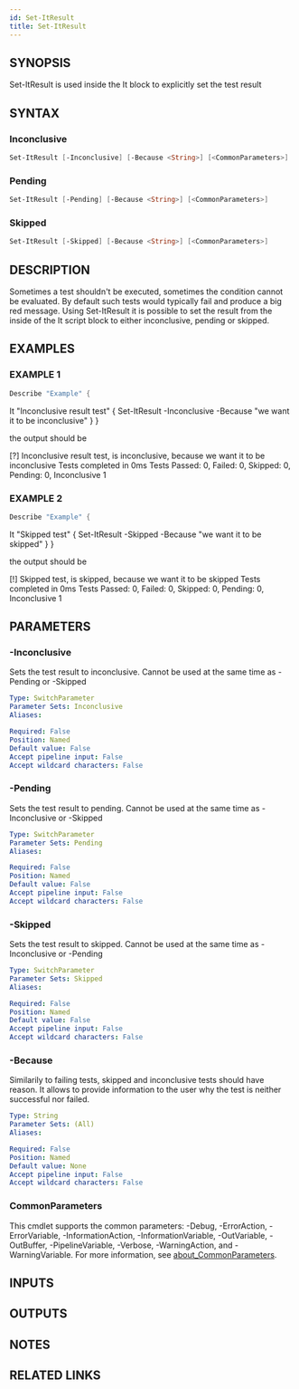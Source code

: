 ```yaml
---
id: Set-ItResult
title: Set-ItResult
---
```


## SYNOPSIS
Set-ItResult is used inside the It block to explicitly set the test result

## SYNTAX

### Inconclusive
```powershell
Set-ItResult [-Inconclusive] [-Because <String>] [<CommonParameters>]
```

### Pending
```powershell
Set-ItResult [-Pending] [-Because <String>] [<CommonParameters>]
```

### Skipped
```powershell
Set-ItResult [-Skipped] [-Because <String>] [<CommonParameters>]
```

## DESCRIPTION
Sometimes a test shouldn't be executed, sometimes the condition cannot be evaluated.
By default such tests would typically fail and produce a big red message.
Using Set-ItResult it is possible to set the result from the inside of the It script
block to either inconclusive, pending or skipped.

## EXAMPLES

### EXAMPLE 1
```powershell
Describe "Example" {
```

It "Inconclusive result test" {
        Set-ItResult -Inconclusive -Because "we want it to be inconclusive"
    }
}

the output should be

\[?\] Inconclusive result test, is inconclusive, because we want it to be inconclusive
Tests completed in 0ms
Tests Passed: 0, Failed: 0, Skipped: 0, Pending: 0, Inconclusive 1

### EXAMPLE 2
```powershell
Describe "Example" {
```

It "Skipped test" {
        Set-ItResult -Skipped -Because "we want it to be skipped"
    }
}

the output should be

\[!\] Skipped test, is skipped, because we want it to be skipped
Tests completed in 0ms
Tests Passed: 0, Failed: 0, Skipped: 0, Pending: 0, Inconclusive 1

## PARAMETERS

### -Inconclusive
Sets the test result to inconclusive.
Cannot be used at the same time as -Pending or -Skipped

```yaml
Type: SwitchParameter
Parameter Sets: Inconclusive
Aliases:

Required: False
Position: Named
Default value: False
Accept pipeline input: False
Accept wildcard characters: False
```

### -Pending
Sets the test result to pending.
Cannot be used at the same time as -Inconclusive or -Skipped

```yaml
Type: SwitchParameter
Parameter Sets: Pending
Aliases:

Required: False
Position: Named
Default value: False
Accept pipeline input: False
Accept wildcard characters: False
```

### -Skipped
Sets the test result to skipped.
Cannot be used at the same time as -Inconclusive or -Pending

```yaml
Type: SwitchParameter
Parameter Sets: Skipped
Aliases:

Required: False
Position: Named
Default value: False
Accept pipeline input: False
Accept wildcard characters: False
```

### -Because
Similarily to failing tests, skipped and inconclusive tests should have reason.
It allows
to provide information to the user why the test is neither successful nor failed.

```yaml
Type: String
Parameter Sets: (All)
Aliases:

Required: False
Position: Named
Default value: None
Accept pipeline input: False
Accept wildcard characters: False
```

### CommonParameters
This cmdlet supports the common parameters: -Debug, -ErrorAction, -ErrorVariable, -InformationAction, -InformationVariable, -OutVariable, -OutBuffer, -PipelineVariable, -Verbose, -WarningAction, and -WarningVariable. For more information, see [about_CommonParameters](http://go.microsoft.com/fwlink/?LinkID=113216).

## INPUTS

## OUTPUTS

## NOTES

## RELATED LINKS
